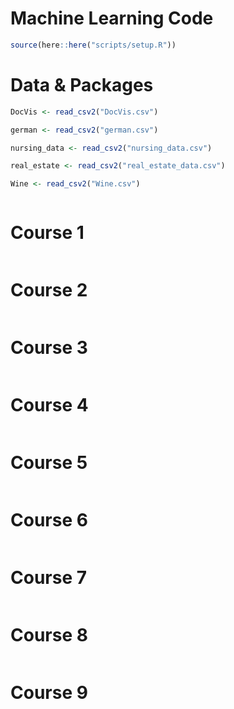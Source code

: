 # Machine Learning Code

```{r, echo = FALSE, message = FALSE, warning = FALSE}
source(here::here("scripts/setup.R"))
```

# Data & Packages

```{r, echo = FALSE, message = FALSE}
DocVis <- read_csv2("DocVis.csv")

german <- read_csv2("german.csv")

nursing_data <- read_csv2("nursing_data.csv")

real_estate <- read_csv2("real_estate_data.csv")

Wine <- read_csv2("Wine.csv")



```

# Course 1

```{r, echo = FALSE, message = FALSE}


```


# Course 2 

```{r, echo = FALSE, message = FALSE}


```

# Course 3 

```{r, echo = FALSE, message = FALSE}


```

# Course 4 

```{r, echo = FALSE, message = FALSE}


```

# Course 5 

```{r, echo = FALSE, message = FALSE}


```

# Course 6 

```{r, echo = FALSE, message = FALSE}


```

# Course 7 

```{r, echo = FALSE, message = FALSE}


```

# Course 8 

```{r, echo = FALSE, message = FALSE}


```

# Course 9 

```{r, echo = FALSE, message = FALSE}


```


